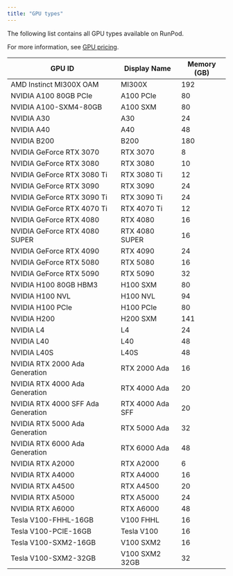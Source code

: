 ```yaml
---
title: "GPU types"
---
```


The following list contains all GPU types available on RunPod.

For more information, see [GPU pricing](https://www.runpod.io/gpu-instance/pricing).

| GPU ID                             | Display Name     | Memory (GB) |
| ---------------------------------- | ---------------- | ----------- |
| AMD Instinct MI300X OAM            | MI300X           | 192         |
| NVIDIA A100 80GB PCIe              | A100 PCIe        | 80          |
| NVIDIA A100-SXM4-80GB              | A100 SXM         | 80          |
| NVIDIA A30                         | A30              | 24          |
| NVIDIA A40                         | A40              | 48          |
| NVIDIA B200                        | B200             | 180         |
| NVIDIA GeForce RTX 3070            | RTX 3070         | 8           |
| NVIDIA GeForce RTX 3080            | RTX 3080         | 10          |
| NVIDIA GeForce RTX 3080 Ti         | RTX 3080 Ti      | 12          |
| NVIDIA GeForce RTX 3090            | RTX 3090         | 24          |
| NVIDIA GeForce RTX 3090 Ti         | RTX 3090 Ti      | 24          |
| NVIDIA GeForce RTX 4070 Ti         | RTX 4070 Ti      | 12          |
| NVIDIA GeForce RTX 4080            | RTX 4080         | 16          |
| NVIDIA GeForce RTX 4080 SUPER      | RTX 4080 SUPER   | 16          |
| NVIDIA GeForce RTX 4090            | RTX 4090         | 24          |
| NVIDIA GeForce RTX 5080            | RTX 5080         | 16          |
| NVIDIA GeForce RTX 5090            | RTX 5090         | 32          |
| NVIDIA H100 80GB HBM3              | H100 SXM         | 80          |
| NVIDIA H100 NVL                    | H100 NVL         | 94          |
| NVIDIA H100 PCIe                   | H100 PCIe        | 80          |
| NVIDIA H200                        | H200 SXM         | 141         |
| NVIDIA L4                          | L4               | 24          |
| NVIDIA L40                         | L40              | 48          |
| NVIDIA L40S                        | L40S             | 48          |
| NVIDIA RTX 2000 Ada Generation     | RTX 2000 Ada     | 16          |
| NVIDIA RTX 4000 Ada Generation     | RTX 4000 Ada     | 20          |
| NVIDIA RTX 4000 SFF Ada Generation | RTX 4000 Ada SFF | 20          |
| NVIDIA RTX 5000 Ada Generation     | RTX 5000 Ada     | 32          |
| NVIDIA RTX 6000 Ada Generation     | RTX 6000 Ada     | 48          |
| NVIDIA RTX A2000                   | RTX A2000        | 6           |
| NVIDIA RTX A4000                   | RTX A4000        | 16          |
| NVIDIA RTX A4500                   | RTX A4500        | 20          |
| NVIDIA RTX A5000                   | RTX A5000        | 24          |
| NVIDIA RTX A6000                   | RTX A6000        | 48          |
| Tesla V100-FHHL-16GB               | V100 FHHL        | 16          |
| Tesla V100-PCIE-16GB               | Tesla V100       | 16          |
| Tesla V100-SXM2-16GB               | V100 SXM2        | 16          |
| Tesla V100-SXM2-32GB               | V100 SXM2 32GB   | 32          |
